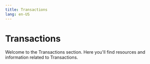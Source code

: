 ```yaml
---
title: Transactions
lang: en-US
---
```



# Transactions

Welcome to the Transactions section. Here you'll find resources and information related to Transactions.

<Cards>
  <Card title="Estimating transaction fees on op mainnet" href="/builders/app-developers/transactions/estimates" />
  <Card title="Fees" href="/builders/app-developers/transactions/fees" />
  <Card title="Setting transaction gas parameters on op mainnet" href="/builders/app-developers/transactions/parameters" />
  <Card title="Transaction statuses on op mainnet" href="/builders/app-developers/transactions/statuses" />
  <Card title="Troubleshooting transactions" href="/builders/app-developers/transactions/troubleshooting" />
</Cards>